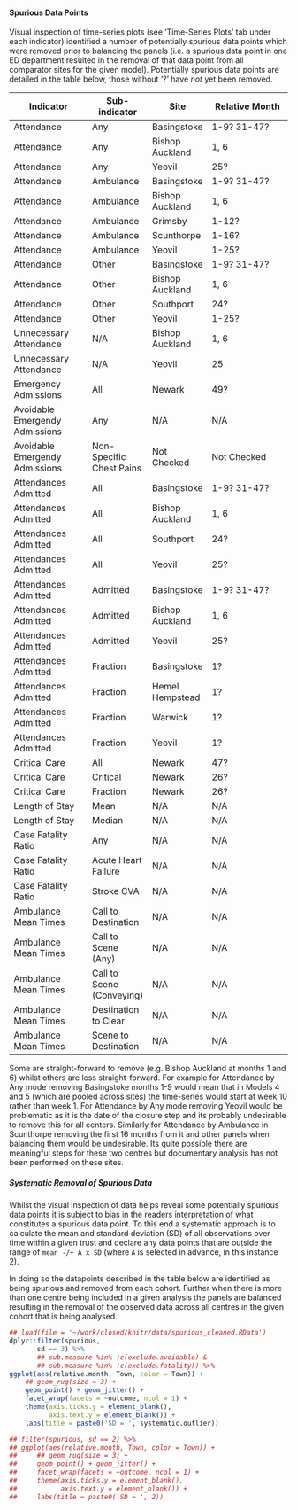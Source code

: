 #### Spurious Data Points

Visual inspection of time-series plots (see 'Time-Series Plots' tab under each indicator) identified a number of potentially spurious data points which were removed prior to balancing the panels (i.e. a spurious data point in one ED department resulted in the removal of that data point from all comparator sites for the given model).  Potentially spurious data points are detailed in the table below, those without '?' have *not* yet been removed.



Indicator				| Sub-indicator | Site            | Relative Month
------------------------|---------------|-----------------|--------------------------
Attendance              | Any           | Basingstoke     | 1-9? 31-47?
Attendance				| Any           | Bishop Auckland | 1, 6
Attendance              | Any           | Yeovil          | 25?
Attendance				| Ambulance     | Basingstoke     | 1-9? 31-47?
Attendance				| Ambulance     | Bishop Auckland | 1, 6
Attendance				| Ambulance     | Grimsby         | 1-12?
Attendance				| Ambulance     | Scunthorpe      | 1-16?
Attendance				| Ambulance     | Yeovil          | 1-25?
Attendance				| Other         | Basingstoke     | 1-9? 31-47?
Attendance				| Other         | Bishop Auckland | 1, 6
Attendance				| Other         | Southport       | 24?
Attendance				| Other         | Yeovil          | 1-25?
Unnecessary Attendance	| N/A           | Bishop Auckland | 1, 6
Unnecessary Attendance	| N/A           | Yeovil          | 25
Emergency Admissions    | All           | Newark          | 49?
Avoidable Emergendy Admissions | Any    | N/A             | N/A
Avoidable Emergendy Admissions | Non-Specific Chest Pains    | Not Checked        | Not Checked
Attendances Admitted	| All           | Basingstoke     | 1-9? 31-47?
Attendances Admitted	| All           | Bishop Auckland | 1, 6
Attendances Admitted	| All           | Southport       | 24?
Attendances Admitted	| All           | Yeovil          | 25?
Attendances Admitted	| Admitted      | Basingstoke     | 1-9? 31-47?
Attendances Admitted	| Admitted      | Bishop Auckland | 1, 6
Attendances Admitted	| Admitted      | Yeovil          | 25?
Attendances Admitted	| Fraction      | Basingstoke     | 1?
Attendances Admitted	| Fraction      | Hemel Hempstead | 1?
Attendances Admitted	| Fraction      | Warwick         | 1?
Attendances Admitted	| Fraction      | Yeovil          | 1?
Critical Care			| All           | Newark          | 47?
Critical Care           | Critical      | Newark          | 26?
Critical Care           | Fraction      | Newark          | 26?
Length of Stay          | Mean          | N/A             | N/A
Length of Stay          | Median        | N/A             | N/A
Case Fatality Ratio      | Any                         | N/A | N/A
Case Fatality Ratio      | Acute Heart Failure         | N/A | N/A
Case Fatality Ratio      | Stroke CVA				   | N/A | N/A
Ambulance Mean Times    | Call to Destination       | N/A | N/A
Ambulance Mean Times    | Call to Scene (Any)       | N/A | N/A
Ambulance Mean Times    | Call to Scene (Conveying) | N/A | N/A
Ambulance Mean Times    | Destination to Clear      | N/A | N/A
Ambulance Mean Times    | Scene to Destination      | N/A | N/A


Some are straight-forward to remove (e.g. Bishop Auckland at months 1 and 6) whilst others are less straight-forward.  For example for Attendance by Any mode removing Basingstoke months 1-9 would mean that in Models 4 and 5 (which are pooled across sites) the time-series would start at week 10 rather than week 1.  For Attendance by Any mode removing Yeovil would be problematic as it is the date of the closure step and its probably undesirable to remove this for all centers.  Similarly for Attendance by Ambulance in Scunthorpe removing the first 16 months from it and other panels when balancing them would be undesirable.  Its quite possible there are meaningful steps for these two centres but documentary analysis has not been performed on these sites.

##### Systematic Removal of Spurious Data

Whilst the visual inspection of data helps reveal some potentially spurious data points it is subject to bias in the readers interpretation of what constitutes a spurious data point.  To this end a systematic approach is to calculate the mean and standard deviation (SD) of all observations over time within a given trust and declare any data points that are outside the range of `mean -/+ A x SD` (where `A` is selected in advance, in this instance 2).

In doing so the datapoints described in the table below are identified as being spurious and removed from each cohort.  Further when there is more than one centre being included in a given analysis the panels are balanced resulting in the removal of the observed data across all centres in the given cohort that is being analysed.


```r
## load(file = '~/work/closed/knitr/data/spurious_cleaned.RData')
dplyr::filter(spurious,
       sd == 3) %>%
       ## sub.measure %in% !c(exclude.avoidable) &
       ## sub.measure %in% !c(exclude.fatality)) %>%
ggplot(aes(relative.month, Town, color = Town)) +
    ## geom_rug(size = 3) +
    geom_point() + geom_jitter() +
    facet_wrap(facets = ~outcome, ncol = 1) +
    theme(axis.ticks.y = element_blank(),
          axis.text.y = element_blank()) +
    labs(title = paste0('SD = ', systematic.outlier))

## filter(spurious, sd == 2) %>%
## ggplot(aes(relative.month, Town, color = Town)) +
##     ## geom_rug(size = 3) +
##     geom_point() + geom_jitter() +
##     facet_wrap(facets = ~outcome, ncol = 1) +
##     theme(axis.ticks.y = element_blank(),
##           axis.text.y = element_blank()) +
##     labs(title = paste0('SD = ', 2))


```
